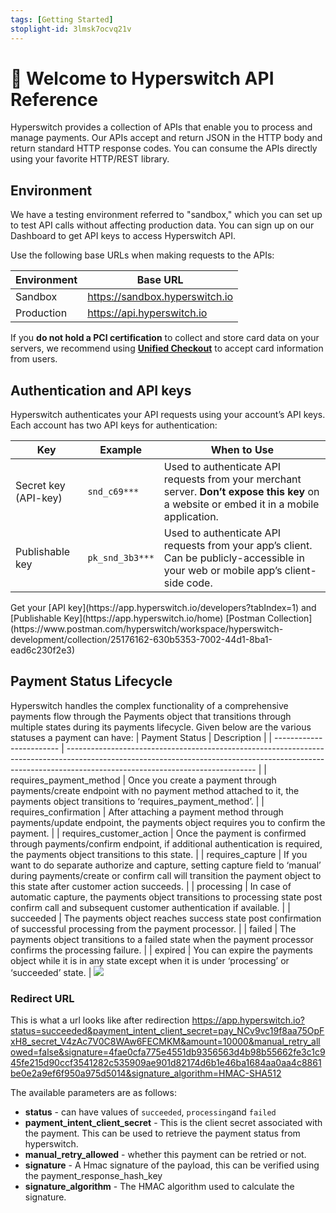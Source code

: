 ```yaml
---
tags: [Getting Started]
stoplight-id: 3lmsk7ocvq21v
---
```


# 👋 Welcome to Hyperswitch API Reference

Hyperswitch provides a collection of APIs that enable you to process and manage payments. Our APIs accept and return JSON in the HTTP body and return standard HTTP response codes. You can consume the APIs directly using your favorite HTTP/REST library.

## Environment

We have a testing environment referred to "sandbox," which you can set up to test API calls without affecting production data. You can sign up on our Dashboard to get API keys to access Hyperswitch API.

Use the following base URLs when making requests to the APIs:

| Environment | Base URL                       |
| ----------- | ------------------------------ |
| Sandbox     | https://sandbox.hyperswitch.io |
| Production  | https://api.hyperswitch.io     |

<Note> If you **do not hold a PCI certification** to collect and store card data on your servers, we recommend using [**Unified Checkout**](https://hyperswitch.io/docs/sdkIntegrations/unifiedCheckoutWeb/#unified-checkout) to accept card information from users. </Note>

## Authentication and API keys

Hyperswitch authenticates your API requests using your account’s API keys. Each account has two API keys for authentication:

| Key                  | Example         | When to Use                                                                                                                              |
| -------------------- | --------------- | ---------------------------------------------------------------------------------------------------------------------------------------- |
| Secret key (API-key) | `snd_c69***`    | Used to authenticate API requests from your merchant server. **Don’t expose this key** on a website or embed it in a mobile application. |
| Publishable key      | `pk_snd_3b3***` | Used to authenticate API requests from your app’s client. Can be publicly-accessible in your web or mobile app’s client-side code.       |

<Check>
Get your [API key](https://app.hyperswitch.io/developers?tabIndex=1) and [Publishable Key](https://app.hyperswitch.io/home)
</Check>
<Check>
[Postman Collection](https://www.postman.com/hyperswitch/workspace/hyperswitch-development/collection/25176162-630b5353-7002-44d1-8ba1-ead6c230f2e3)
</Check>

## Payment Status Lifecycle
Hyperswitch handles the complex functionality of a comprehensive payments flow through the Payments object that transitions through multiple states during its payments lifecycle. Given below are the various statuses a payment can have:
| Payment Status           | Description                                                                                                                                                                                                 |
| ------------------------ | ----------------------------------------------------------------------------------------------------------------------------------------------------------------------------------------------------------- |
| requires_payment_method  | Once you create a payment through payments/create endpoint with no payment method attached to it, the payments object transitions to ‘requires_payment_method’.                                             |
| requires_confirmation    | After attaching a payment method through payments/update endpoint, the payments object requires you to confirm the payment.                                                                                 |
| requires_customer_action | Once the payment is confirmed through payments/confirm endpoint, if additional authentication is required, the payments object transitions to this state.                                                   |
| requires_capture         | If you want to do separate authorize and capture, setting capture field to ‘manual’ during payments/create or confirm call will transition the payment object to this state after customer action succeeds. |
| processing               | In case of automatic capture, the payments object transitions to processing state post confirm call and subsequent customer authentication if available.                                                    |
| succeeded                | The payments object reaches success state post confirmation of successful processing from the payment processor.                                                                                            |
| failed                   | The payments object transitions to a failed state when the payment processor confirms the processing failure.                                                                                               |
| expired                  | You can expire the payments object while it is in any state except when it is under ‘processing’ or ‘succeeded’ state.                                                                                      |
  <img src="assets/images/image.png" />

### Redirect URL
This is what a url looks like after redirection
  https://app.hyperswitch.io?status=succeeded&payment_intent_client_secret=pay_NCv9vc19f8aa75OpFxH8_secret_V4zAc7V0C8WAw6FECMKM&amount=10000&manual_retry_allowed=false&signature=4fae0cfa775e4551db9356563d4b98b55662fe3c1c945fe215d90ccf3541282c535909ae901d82174d6b1e46ba1684aa0aa4c8861be0e2a9ef6f950a975d5014&signature_algorithm=HMAC-SHA512

The available parameters are as follows:

- **status** - can have values of `succeeded`, `processing`and `failed`
- **payment_intent_client_secret** - This is the client secret associated with the payment. This can be used to retrieve the payment status from hyperswitch.
- **manual_retry_allowed** - whether this payment can be retried or not.
- **signature** - A Hmac signature of the payload, this can be verified using the payment_response_hash_key
- **signature_algorithm** - The HMAC algorithm used to calculate the signature.
